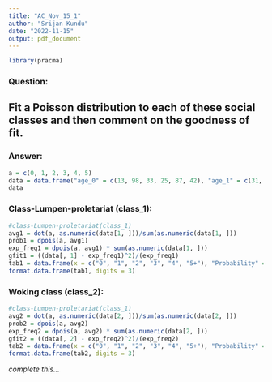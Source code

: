 ```yaml
---
title: "AC_Nov_15_1"
author: "Srijan Kundu"
date: "2022-11-15"
output: pdf_document
---
```

```r
library(pracma)
```


### Question: 


Fit a Poisson distribution to each of these social classes and then comment on the goodness of fit.
---

### Answer:
```r
a = c(0, 1, 2, 3, 4, 5)
data = data.frame("age_0" = c(13, 98, 33, 25, 87, 42), "age_1" = c(31, 217, 69, 50, 184, 90), "age_2" = c(40, 179, 68, 43, 106, 30), "age_3" = c(31, 124, 36, 25, 38, 12), "age_4" = c(18, 61, 24, 7, 22, 4), "age_5+" = c(22, 54, 14, 9, 21, 4))
data
```
### Class-Lumpen-proletariat (class_1):

```r
#class-Lumpen-proletariat(class_1)
avg1 = dot(a, as.numeric(data[1, ]))/sum(as.numeric(data[1, ]))
prob1 = dpois(a, avg1)
exp_freq1 = dpois(a, avg1) * sum(as.numeric(data[1, ]))
gfit1 = ((data[, 1] - exp_freq1)^2)/(exp_freq1)
tab1 = data.frame(x = c("0", "1", "2", "3", "4", "5+"), "Probability" = prob1, "Obs_freq" = data[, 1], "Exp_freq" = exp_freq1, "gfit" = gfit1)
format.data.frame(tab1, digits = 3)
```

### Woking class (class_2):
```r
#class-Lumpen-proletariat(class_1)
avg2 = dot(a, as.numeric(data[2, ]))/sum(as.numeric(data[2, ]))
prob2 = dpois(a, avg2)
exp_freq2 = dpois(a, avg2) * sum(as.numeric(data[2, ]))
gfit2 = ((data[, 2] - exp_freq2)^2)/(exp_freq2)
tab2 = data.frame(x = c("0", "1", "2", "3", "4", "5+"), "Probability" = prob2, "Obs_freq" = data[, 2], "Exp_freq" = exp_freq2, "gfit" = gfit2)
format.data.frame(tab2, digits = 3)
```

*complete this...*
